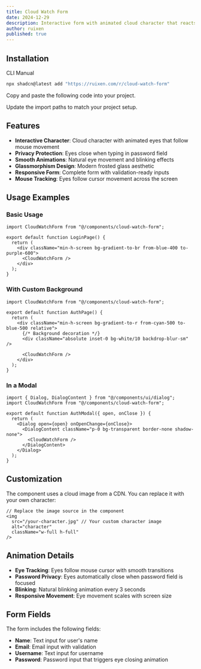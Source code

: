 ```yaml
---
title: Cloud Watch Form
date: 2024-12-29
description: Interactive form with animated cloud character that reacts to user input
author: ruixen
published: true
---
```


<ComponentPreview name="cloud-watch-form-demo" />

## Installation

<Tabs defaultValue="cli">

<TabsList>
  <TabsTrigger value="cli">CLI</TabsTrigger>
  <TabsTrigger value="manual">Manual</TabsTrigger>
</TabsList>
<TabsContent value="cli">

```bash
npx shadcn@latest add "https://ruixen.com/r/cloud-watch-form"
```

</TabsContent>

<TabsContent value="manual">

<Steps>

<Step>Copy and paste the following code into your project.</Step>

<ComponentSource name="cloud-watch-form" />

<Step>Update the import paths to match your project setup.</Step>

</Steps>

</TabsContent>

</Tabs>

## Features

- **Interactive Character**: Cloud character with animated eyes that follow mouse movement
- **Privacy Protection**: Eyes close when typing in password field
- **Smooth Animations**: Natural eye movement and blinking effects
- **Glassmorphism Design**: Modern frosted glass aesthetic
- **Responsive Form**: Complete form with validation-ready inputs
- **Mouse Tracking**: Eyes follow cursor movement across the screen

## Usage Examples

### Basic Usage

```tsx
import CloudWatchForm from "@/components/cloud-watch-form";

export default function LoginPage() {
  return (
    <div className="min-h-screen bg-gradient-to-br from-blue-400 to-purple-600">
      <CloudWatchForm />
    </div>
  );
}
```

### With Custom Background

```tsx
import CloudWatchForm from "@/components/cloud-watch-form";

export default function AuthPage() {
  return (
    <div className="min-h-screen bg-gradient-to-r from-cyan-500 to-blue-500 relative">
      {/* Background decoration */}
      <div className="absolute inset-0 bg-white/10 backdrop-blur-sm" />

      <CloudWatchForm />
    </div>
  );
}
```

### In a Modal

```tsx
import { Dialog, DialogContent } from "@/components/ui/dialog";
import CloudWatchForm from "@/components/cloud-watch-form";

export default function AuthModal({ open, onClose }) {
  return (
    <Dialog open={open} onOpenChange={onClose}>
      <DialogContent className="p-0 bg-transparent border-none shadow-none">
        <CloudWatchForm />
      </DialogContent>
    </Dialog>
  );
}
```

## Customization

The component uses a cloud image from a CDN. You can replace it with your own character:

```tsx
// Replace the image source in the component
<img
  src="/your-character.jpg" // Your custom character image
  alt="character"
  className="w-full h-full"
/>
```

## Animation Details

- **Eye Tracking**: Eyes follow mouse cursor with smooth transitions
- **Password Privacy**: Eyes automatically close when password field is focused
- **Blinking**: Natural blinking animation every 3 seconds
- **Responsive Movement**: Eye movement scales with screen size

## Form Fields

The form includes the following fields:

- **Name**: Text input for user's name
- **Email**: Email input with validation
- **Username**: Text input for username
- **Password**: Password input that triggers eye closing animation
